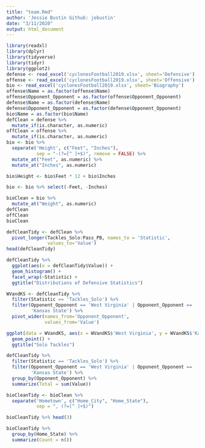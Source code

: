 ```yaml
---
title: "team.Rmd"
author: 'Jessie Bustin Github: jebustin'
date: "3/11/2020"
output: html_document
---
```


```r
library(readxl)
library(dplyr)
library(tidyverse)
library(tidyr)
library(ggplot2)
defense <- read_excel('cyclonesFootball2019.xlsx', sheet='Defensive')
offense <- read_excel('cyclonesFootball2019.xlsx', sheet='Offensive')
bio <- read_excel('cyclonesFootball2019.xlsx', sheet='Biography')
offense$Name = as.factor(offense$Name)
offense$Opponent_Opponent = as.factor(offense$Opponent_Opponent)
defense$Name = as.factor(defense$Name)
defense$Opponent_Opponent = as.factor(defense$Opponent_Opponent)
bio$Name = as.factor(bio$Name)
defClean = defense %>%
  mutate_if(is.character, as.numeric)
offClean = offense %>%
  mutate_if(is.character, as.numeric)
bio <- bio %>%
  separate('Height', c("Feet", "Inches"), 
           sep = "-(?=[^ ]+$)", remove = FALSE) %>%
  mutate_at("Feet", as.numeric) %>%
  mutate_at("Inches", as.numeric)

bio$Height <- bio$Feet * 12 + bio$Inches

bio <- bio %>% select(-Feet, -Inches)

bioClean = bio %>%
  mutate_at("Weight", as.numeric)
defClean
offClean
bioClean
```

```r
defCleanTidy <- defClean %>% 
  pivot_longer(Tackles_Solo:Pass_PB, names_to = 'Statistic',
               values_to='Value')
head(defCleanTidy)
```

```r
defCleanTidy %>% 
  ggplot(aes(x = defCleanTidy$Value)) +
  geom_histogram() + 
  facet_wrap(~Statistic) + 
  ggtitle("Distributions of Defensive Statistics")
```

```r
WVandKS <- defCleanTidy %>% 
  filter(Statistic == 'Tackles_Solo') %>% 
  filter(Opponent_Opponent == 'West Virginia' | Opponent_Opponent ==
         'Kansas State') %>%
  pivot_wider(names_from='Opponent_Opponent', 
              values_from='Value')

ggplot(data = WVandKS, aes(x = WVandKS$'West Virginia', y = WVandKS$'Kansas State')) +
  geom_point() +
  ggtitle("Solo Tackles")
```

```r
defCleanTidy %>% 
  filter(Statistic == 'Tackles_Solo') %>% 
  filter(Opponent_Opponent == 'West Virginia' | Opponent_Opponent ==
         'Kansas State') %>%
  group_by(Opponent_Opponent) %>%
  summarize(Total = sum(Value))
```

```r
bioCleanTidy <- bioClean %>%
  separate('Hometown', c("Home_City", "Home_State"), 
           sep = ", (?=[^ ]+$)")

bioCleanTidy %>% head(3)
```

```r
bioCleanTidy %>%
  group_by(Home_State) %>%
  summarize(Count = n())
```